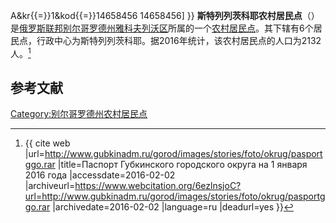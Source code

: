 {{Infobox Settlement
| official_name = 斯特列列茨科耶农村居民点
| native_name = Стрелецкое сельское поселение
| settlement_type = [[农村居民点|农村居民点]]
| subdivision_type = [[国家|国家]]
| subdivision_type1 = [[州_(俄罗斯)|州]]
| subdivision_type2 = [[区_(苏联)|区]]
| subdivision_name = {{RUS}}
| subdivision_name1 = [[别尔哥罗德州|别尔哥罗德州]]
| subdivision_name2 = [[雅科夫列沃区|雅科夫列沃区]]
| seat_type = 行政中心
| seat = 斯特列列茨科耶
| population_as_of=2016
| population_footnotes = <ref name=stat />
| population_total = 2132
| coordinates_display = inline,title
| latd = 50 | latm = 44 | lats = 07 | latNS = N
| longd = 36 | longm = 18 | longs = 42 | longEW = E
| timezone = [[莫斯科时间|MSK]]
| utc_offset = +3
| blank_name = [[俄罗斯市政土地区划代码|OKTMO编码]]
| blank_info = [http://classif.spb.ru/classificators/view/tma.php?st{{=}}A&kr{{=}}1&kod{{=}}14658456 14658456]
}}
'''斯特列列茨科耶农村居民点'''（{{lang-ru|Стрелецкое сельское поселение}}）是[[俄罗斯联邦|俄罗斯联邦]][[别尔哥罗德州|别尔哥罗德州]][[雅科夫列沃区|雅科夫列沃区]]所属的一个[[农村居民点|农村居民点]]。其下辖有6个居民点，行政中心为斯特列列茨科耶。据2016年统计，该农村居民点的人口为2132人。<ref name=stat>{{ cite web |url=http://www.gubkinadm.ru/gorod/images/stories/foto/okrug/pasportggo.rar |title=Паспорт Губкинского городского округа на 1 января 2016 года |accessdate=2016-02-02 |archiveurl=https://www.webcitation.org/6ezlnsjoC?url=http://www.gubkinadm.ru/gorod/images/stories/foto/okrug/pasportggo.rar |archivedate=2016-02-02 |language=ru |deadurl=yes }}</ref>

== 参考文献 ==
{{reflist}}

{{Russia-stub}}

[[Category:别尔哥罗德州农村居民点|Category:别尔哥罗德州农村居民点]]